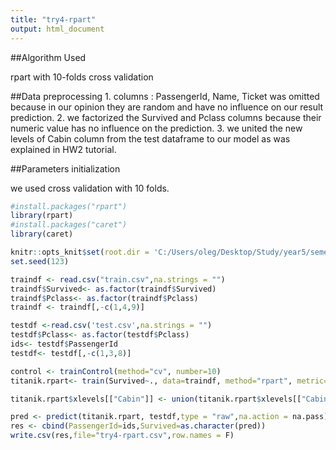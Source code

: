 ---
title: "try4-rpart"
output: html_document
---

##Algorithm Used 

rpart with 10-folds cross validation

##Data preprocessing
  1.  columns : PassengerId, Name, Ticket was omitted because in our opinion they are random and have no          influence on our result prediction.
  2.  we factorized the Survived and Pclass columns because their numeric value has no influence on the
      prediction.
  3.  we united the new levels of Cabin column from the test dataframe to our model as was explained in HW2 
      tutorial.

##Parameters initialization

we used cross validation with 10 folds.

```{r setup}
#install.packages("rpart")
library(rpart)
#install.packages("caret")
library(caret)

knitr::opts_knit$set(root.dir = 'C:/Users/oleg/Desktop/Study/year5/semesterA/dataAnalys/HW2/Titanic')
set.seed(123)

traindf <- read.csv("train.csv",na.strings = "")
traindf$Survived<- as.factor(traindf$Survived)
traindf$Pclass<- as.factor(traindf$Pclass)
traindf <- traindf[,-c(1,4,9)]

testdf <-read.csv('test.csv',na.strings = "")
testdf$Pclass<- as.factor(testdf$Pclass)
ids<- testdf$PassengerId
testdf<- testdf[,-c(1,3,8)]

control <- trainControl(method="cv", number=10)
titanik.rpart<- train(Survived~., data=traindf, method="rpart", metric="Accuracy", trControl=control,na.action = na.pass)

titanik.rpart$xlevels[["Cabin"]] <- union(titanik.rpart$xlevels[["Cabin"]], levels(testdf$Cabin))

pred <- predict(titanik.rpart, testdf,type = "raw",na.action = na.pass)
res <- cbind(PassengerId=ids,Survived=as.character(pred))
write.csv(res,file="try4-rpart.csv",row.names = F)



```

